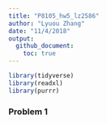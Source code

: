 ```yaml
---
title: "P8105_hw5_lz2586"
author: "Lyuou Zhang"
date: "11/4/2018"
output: 
  github_document:
    toc: true
---
```


```r
library(tidyverse)
library(readxl)
library(purrr)


```

### Problem 1

```r




```

